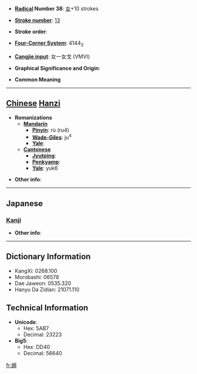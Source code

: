* '''[[Wiktionary:Chinese radical index| Radical]] Number 38''': [[Wiktionary:Chinese radical index 女|女]]+10 strokes

* '''[[Wiktionary:Chinese total strokes index|Stroke number]]''': [[Wiktionary:Chinese total strokes index 13|13]]

* '''Stroke order''': 

* '''[[Wiktionary:Chinese four corner index|Four-Corner System]]''': 4144<sub>3</sub>

* '''[[Wiktionary:Chinese Cangjie index|Cangjie input]]''': 女一女戈 (VMVI)

* '''Graphical Significance and Origin''': 

* '''Common Meaning'''

----

== [[Chinese]] [[Hanzi]] ==

* '''Romanizations'''
** '''[[Mandarin]]'''
*** '''[[Pinyin]]''': rù (ru4)
*** '''[[Wade-Giles]]''': ju<sup>4</sup>
*** '''[[Yale]]''': 
** '''[[Cantonese]]'''
*** '''[[Jyutping]]''':
*** '''[[Penkyamp]]''': 
*** '''[[Yale]]''': yuk6

* '''Other info''': 

----

==Japanese==
===[[Kanji]]===
{{kanji|on readings=[[じょく]] (joku), [[にく]] (niku)|kun readings=[[おこたる]] (okotaru)}}

* '''Other info''':  

----

== Dictionary Information ==

* KangXi: 0268.100
* Morobashi: 06578
* Dae Jaweon: 0535.320
* Hanyu Da Zidian: 21071.110

== Technical Information ==

* '''Unicode''':
** Hex: 5AB7
** Decimal: 23223
* '''Big5''':
** Hex: DD40
** Decimal: 56640

[[fr:媷]]